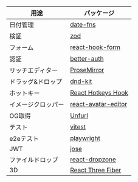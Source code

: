 用途|パッケージ
---|---
日付管理|[date-fns](https://date-fns.org/)
検証|[zod](https://zod.dev/)  
フォーム|[react-hook-form](https://react-hook-form.com/)
認証|[better-auth](https://better-auth.com/)
リッチエディター|[ProseMirror](https://prosemirror.net/)
ドラッグ&ドロップ|[dnd-kit](https://dndkit.com/)
ホットキー|[React Hotkeys Hook](https://react-hotkeys-hook.vercel.app/)
イメージクロッパー|[react-avatar-editor](https://www.npmjs.com/package/react-avatar-editor)
OG取得|[Unfurl](https://github.com/jacktuck/unfurl#readme)
テスト|[vitest](https://vitest.dev/)
e2eテスト|[playwright](https://playwright.dev/)
JWT|[jose](https://github.com/panva/jose)
ファイルドロップ|[react-dropzone](https://react-dropzone.js.org/)
3D|[React Three Fiber](https://r3f.docs.pmnd.rs/getting-started/introduction)